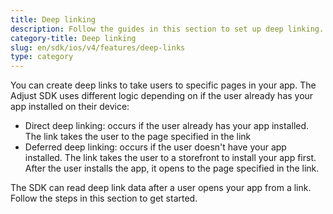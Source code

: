 ```yaml
---
title: Deep linking
description: Follow the guides in this section to set up deep linking.
category-title: Deep linking
slug: en/sdk/ios/v4/features/deep-links
type: category
---
```


You can create deep links to take users to specific pages in your app. The Adjust SDK uses different logic depending on if the user already has your app installed on their device:

-  Direct deep linking: occurs if the user already has your app installed. The link takes the user to the page specified in the link
-  Deferred deep linking: occurs if the user doesn't have your app installed. The link takes the user to a storefront to install your app first. After the user installs the app, it opens to the page specified in the link.

The SDK can read deep link data after a user opens your app from a link. Follow the steps in this section to get started.
